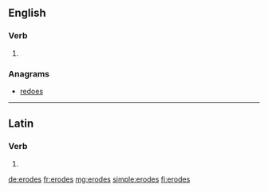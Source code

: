 ==English==

===Verb===
{{head|en|verb form}}

# {{en-third-person singular of|erode}}

===Anagrams===
* [[redoes#English|redoes]]

----

==Latin==

===Verb===
{{la-verb-form|ērōdēs}}

# {{conjugation of|ērōdō||2|s|fut|act|ind|lang=la}}

[[de:erodes]]
[[fr:erodes]]
[[mg:erodes]]
[[simple:erodes]]
[[fi:erodes]]